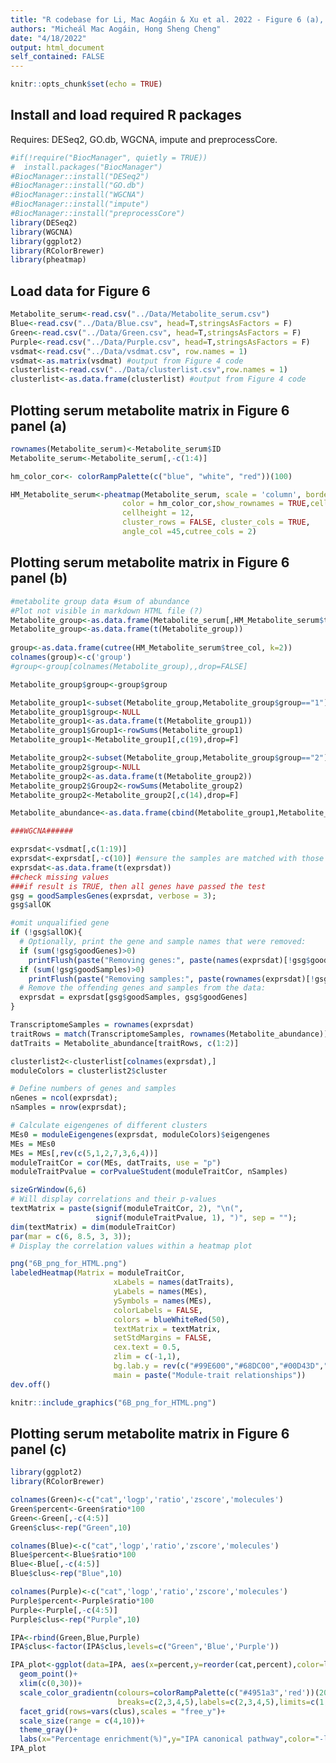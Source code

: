 ```yaml
---
title: "R codebase for Li, Mac Aogáin & Xu et al. 2022 - Figure 6 (a), (b) and (c)"
authors: "Micheál Mac Aogáin, Hong Sheng Cheng"
date: "4/18/2022"
output: html_document
self_contained: FALSE
---
```


```r
knitr::opts_chunk$set(echo = TRUE)
```

## Install and load required R packages
Requires: DESeq2, GO.db, WGCNA, impute and preprocessCore.
```r
#if(!require("BiocManager", quietly = TRUE))
#  install.packages("BiocManager")
#BiocManager::install("DESeq2")
#BiocManager::install("GO.db")
#BiocManager::install("WGCNA")
#BiocManager::install("impute")
#BiocManager::install("preprocessCore")
library(DESeq2)
library(WGCNA)
library(ggplot2)
library(RColorBrewer)
library(pheatmap)
```

## Load data for Figure 6
```r
Metabolite_serum<-read.csv("../Data/Metabolite_serum.csv")
Blue<-read.csv("../Data/Blue.csv", head=T,stringsAsFactors = F)
Green<-read.csv("../Data/Green.csv", head=T,stringsAsFactors = F)
Purple<-read.csv("../Data/Purple.csv", head=T,stringsAsFactors = F)
vsdmat<-read.csv("../Data/vsdmat.csv", row.names = 1)
vsdmat<-as.matrix(vsdmat) #output from Figure 4 code
clusterlist<-read.csv("../Data/clusterlist.csv",row.names = 1)
clusterlist<-as.data.frame(clusterlist) #output from Figure 4 code
```

## Plotting serum metabolite matrix in Figure 6 panel (a)
```R
rownames(Metabolite_serum)<-Metabolite_serum$ID
Metabolite_serum<-Metabolite_serum[,-c(1:4)]

hm_color_cor<- colorRampPalette(c("blue", "white", "red"))(100)

HM_Metabolite_serum<-pheatmap(Metabolite_serum, scale = 'column', border_color = 'NA',
                         color = hm_color_cor,show_rownames = TRUE,cellwidth = 12,
                         cellheight = 12,
                         cluster_rows = FALSE, cluster_cols = TRUE,
                         angle_col =45,cutree_cols = 2)
```


## Plotting serum metabolite matrix in Figure 6 panel (b)
```r
#metabolite group data #sum of abundance 
#Plot not visible in markdown HTML file (?)
Metabolite_group<-as.data.frame(Metabolite_serum[,HM_Metabolite_serum$tree_col[['order']]])
Metabolite_group<-as.data.frame(t(Metabolite_group))
  
group<-as.data.frame(cutree(HM_Metabolite_serum$tree_col, k=2))
colnames(group)<-c('group')
#group<-group[colnames(Metabolite_group),,drop=FALSE]

Metabolite_group$group<-group$group

Metabolite_group1<-subset(Metabolite_group,Metabolite_group$group=="1")
Metabolite_group1$group<-NULL
Metabolite_group1<-as.data.frame(t(Metabolite_group1))
Metabolite_group1$Group1<-rowSums(Metabolite_group1)
Metabolite_group1<-Metabolite_group1[,c(19),drop=F]

Metabolite_group2<-subset(Metabolite_group,Metabolite_group$group=="2")
Metabolite_group2$group<-NULL
Metabolite_group2<-as.data.frame(t(Metabolite_group2))
Metabolite_group2$Group2<-rowSums(Metabolite_group2)
Metabolite_group2<-Metabolite_group2[,c(14),drop=F]

Metabolite_abundance<-as.data.frame(cbind(Metabolite_group1,Metabolite_group2))

###WGCNA######

exprsdat<-vsdmat[,c(1:19)]
exprsdat<-exprsdat[,-c(10)] #ensure the samples are matched with those from serum metabolomics
exprsdat<-as.data.frame(t(exprsdat))
##check missing values
###if result is TRUE, then all genes have passed the test
gsg = goodSamplesGenes(exprsdat, verbose = 3);
gsg$allOK

#omit unqualified gene
if (!gsg$allOK){
  # Optionally, print the gene and sample names that were removed:
  if (sum(!gsg$goodGenes)>0)
    printFlush(paste("Removing genes:", paste(names(exprsdat)[!gsg$goodGenes], collapse = ", ")));
  if (sum(!gsg$goodSamples)>0)
    printFlush(paste("Removing samples:", paste(rownames(exprsdat)[!gsg$goodSamples], collapse = ", ")));
  # Remove the offending genes and samples from the data:
  exprsdat = exprsdat[gsg$goodSamples, gsg$goodGenes]
}

TranscriptomeSamples = rownames(exprsdat)
traitRows = match(TranscriptomeSamples, rownames(Metabolite_abundance))
datTraits = Metabolite_abundance[traitRows, c(1:2)]

clusterlist2<-clusterlist[colnames(exprsdat),]
moduleColors = clusterlist2$cluster

# Define numbers of genes and samples
nGenes = ncol(exprsdat);
nSamples = nrow(exprsdat);

# Calculate eigengenes of different clusters
MEs0 = moduleEigengenes(exprsdat, moduleColors)$eigengenes
MEs = MEs0
MEs = MEs[,rev(c(5,1,2,7,3,6,4))]
moduleTraitCor = cor(MEs, datTraits, use = "p")
moduleTraitPvalue = corPvalueStudent(moduleTraitCor, nSamples)

sizeGrWindow(6,6)
# Will display correlations and their p-values
textMatrix = paste(signif(moduleTraitCor, 2), "\n(",
                   signif(moduleTraitPvalue, 1), ")", sep = "");
dim(textMatrix) = dim(moduleTraitCor)
par(mar = c(6, 8.5, 3, 3));
# Display the correlation values within a heatmap plot

png("6B_png_for_HTML.png") 
labeledHeatmap(Matrix = moduleTraitCor,
                       xLabels = names(datTraits),
                       yLabels = names(MEs),
                       ySymbols = names(MEs),
                       colorLabels = FALSE,
                       colors = blueWhiteRed(50),
                       textMatrix = textMatrix,
                       setStdMargins = FALSE,
                       cex.text = 0.5,
                       zlim = c(-1,1),
                       bg.lab.y = rev(c("#99E600","#68DC00","#00D43D","#00978C","#095E9F","#132AA9","#6D08A5")),
                       main = paste("Module-trait relationships"))
dev.off() 

```
```r
knitr::include_graphics("6B_png_for_HTML.png")
```

## Plotting serum metabolite matrix in Figure 6 panel (c)
```R
library(ggplot2)
library(RColorBrewer)

colnames(Green)<-c("cat",'logp','ratio','zscore','molecules')
Green$percent<-Green$ratio*100
Green<-Green[,-c(4:5)]
Green$clus<-rep("Green",10)

colnames(Blue)<-c("cat",'logp','ratio','zscore','molecules')
Blue$percent<-Blue$ratio*100
Blue<-Blue[,-c(4:5)]
Blue$clus<-rep("Blue",10)

colnames(Purple)<-c("cat",'logp','ratio','zscore','molecules')
Purple$percent<-Purple$ratio*100
Purple<-Purple[,-c(4:5)]
Purple$clus<-rep("Purple",10)

IPA<-rbind(Green,Blue,Purple)
IPA$clus<-factor(IPA$clus,levels=c("Green",'Blue','Purple'))

IPA_plot<-ggplot(data=IPA, aes(x=percent,y=reorder(cat,percent),color=logp,size=percent))+
  geom_point()+
  xlim(c(0,30))+
  scale_color_gradientn(colours=colorRampPalette(c("#4951a3",'red'))(20),
                        breaks=c(2,3,4,5),labels=c(2,3,4,5),limits=c(1,6))+
  facet_grid(rows=vars(clus),scales = "free_y")+
  scale_size(range = c(4,10))+
  theme_gray()+
  labs(x="Percentage enrichment(%)",y="IPA canonical pathway",color="-log (p value)",size="Percentage enrichment(%)")
IPA_plot
```

